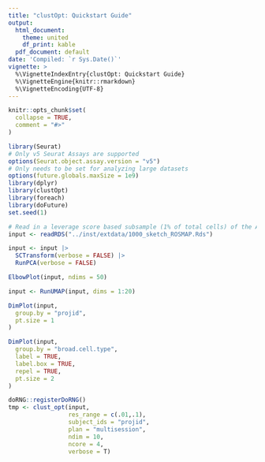 ```yaml
---
title: "clustOpt: Quickstart Guide"
output:
  html_document:
    theme: united
    df_print: kable
  pdf_document: default
date: 'Compiled: `r Sys.Date()`'
vignette: >
  %\VignetteIndexEntry{clustOpt: Quickstart Guide}
  %\VignetteEngine{knitr::rmarkdown}
  %\VignetteEncoding{UTF-8}
---
```


```r
knitr::opts_chunk$set(
  collapse = TRUE,
  comment = "#>"
)
```

```r
library(Seurat)
# Only v5 Seurat Assays are supported
options(Seurat.object.assay.version = "v5")
# Only needs to be set for analyzing large datasets
options(future.globals.maxSize = 1e9)
library(dplyr)
library(clustOpt)
library(foreach)
library(doFuture)
set.seed(1)
```

```r
# Read in a leverage score based subsample (1% of total cells) of the AIDA dataset
input <- readRDS("../inst/extdata/1000_sketch_ROSMAP.Rds")

input <- input |>
  SCTransform(verbose = FALSE) |>
  RunPCA(verbose = FALSE)
```


```r
ElbowPlot(input, ndims = 50)
```

```r
input <- RunUMAP(input, dims = 1:20)

DimPlot(input,
  group.by = "projid",
  pt.size = 1
)
```


```r
DimPlot(input,
  group.by = "broad.cell.type",
  label = TRUE,
  label.box = TRUE,
  repel = TRUE,
  pt.size = 2
)
```



```r

doRNG::registerDoRNG()
tmp <- clust_opt(input,
                 res_range = c(.01,.1),
                 subject_ids = "projid",
                 plan = "multisession",
                 ndim = 10,
                 ncore = 4,
                 verbose = T)
```
